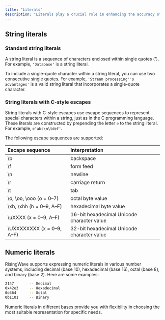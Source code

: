 ```yaml
---
title: "Literals"
description: "Literals play a crucial role in enhancing the accuracy of data representation and optimizing system efficiency. See the following subsections for the introduction of various types of literals."
---
```


## String literals

### Standard string literals

A string literal is a sequence of characters enclosed within single quotes ('). For example, `'Database'` is a string literal.

To include a single-quote character within a string literal, you can use two consecutive single quotes. For example, `'Stream processing''s advantages'` is a valid string literal that incorporates a single-quote character.

### String literals with C-style escapes[](#string-literals-with-c-style-escapes "Direct link to String literals with C-style escapes")

String literals with C-style escapes use escape sequences to represent special characters within a string, just as in the C programming language. These literals are constructed by prepending the letter `e` to the string literal. For example, `e'abc\n\tdef'`.

The following escape sequences are supported:

| Escape sequence            | Interpretation                             |
| :------------------------- | :----------------------------------------- |
| \\b                        | backspace                                  |
| \\f                        | form feed                                  |
| \\n                        | newline                                    |
| \\r                        | carriage return                            |
| \\t                        | tab                                        |
| \\o, \\oo, \\ooo (o = 0–7) | octal byte value                           |
| \\xh, \\xhh (h = 0–9, A–F) | hexadecimal byte value                     |
| \\uXXXX (x = 0–9, A–F)     | 16-bit hexadecimal Unicode character value |
| \\UXXXXXXXX (x = 0–9, A–F) | 32-bit hexadecimal Unicode character value |

## Numeric literals

RisingWave supports expressing numeric literals in various number systems, including decimal (base 10), hexadecimal (base 16), octal (base 8), and binary (base 2). Here are some examples:

```bash
2147       -- Decimal
0x42e3     -- Hexadecimal
0o664      -- Octal
0b1101     -- Binary

```

Numeric literals in different bases provide you with flexibility in choosing the most suitable representation for specific needs.
